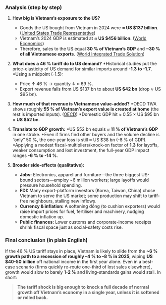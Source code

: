 ### Analysis (step by step)

1. **How big is Vietnam’s exposure to the US?**

   * Goods the US bought from Vietnam in 2024 were **≈ US \$137 billion**. ([United States Trade Representative][1])
   * Vietnam’s 2024 GDP is estimated at **≈ US \$456 billion**. ([World Economics][2])
   * Therefore, sales to the US equal **30 % of Vietnam’s GDP** and **\~30 % of all Vietnamese exports**. ([World Integrated Trade Solution][3])

2. **What does a 46 % tariff do to US demand?**
   \*Historical studies put the price-elasticity of US demand for similar imports around **-1.3 to -1.7**.
   \*Using a midpoint (-1.5):

   * Price ↑ 46 % → quantity ↓ ≈ 69 %.
   * Export revenue falls from US \$137 bn to about **US \$42 bn** (drop ≈ US \$95 bn).

3. **How much of that revenue is Vietnamese value-added?**
   \*OECD TiVA shows roughly **55 % of Vietnam’s export value is created at home** (the rest is imported inputs). ([OECD][4])
   \*Domestic GDP hit ≈ 0.55 × US \$95 bn = **US \$52 bn**.

4. **Translate to GDP growth:**
   \*US \$52 bn equals **≈ 11 % of Vietnam’s GDP** in one stroke.
   \*Even if firms find other buyers and the volume decline is “only” 50 %, the one-year loss is still ≈ US \$38 bn (-8 % of GDP).
   \*Applying a modest fiscal-multipliers/knock-on factor of **1.3** for layoffs, weaker consumption and lost investment, the full-year GDP impact ranges **-6 % to -14 %**.

5. **Broader side-effects (qualitative):**

   * **Jobs:** Electronics, apparel and furniture—the three biggest US-bound sectors—employ \~6 million workers; large layoffs would pressure household spending.
   * **FDI:** Many export-platform investors (Korea, Taiwan, China) chose Vietnam to serve the US market; some production may shift to tariff-free neighbours, stalling new inflows.
   * **Currency & inflation:** A softening đồng (to cushion exporters) would raise import prices for fuel, fertiliser and machinery, nudging domestic inflation up.
   * **Public finances:** Lower customs and corporate-income receipts shrink fiscal space just as social-safety costs rise.

### Final conclusion (in plain English)

If the 46 % US tariff stays in place, Vietnam is likely to slide from the **\~6 % growth path to a recession of roughly –4 % to –8 % in 2025**, wiping **US \$40-50 billion** off national income in the first year alone. Even in a best-case scenario (firms quickly re-route one-third of lost sales elsewhere), growth would slow to barely **1-2 %** and living-standards gains would stall. In short:

> **The tariff shock is big enough to knock a full decade of normal growth off Vietnam’s economy in a single year, unless it is softened or rolled back.**

[1]: https://ustr.gov/countries-regions/southeast-asia-pacific/vietnam?utm_source=chatgpt.com "Vietnam | United States Trade Representative"
[2]: https://www.worldeconomics.com/GrossDomesticProduct/Current-GDP/Vietnam.aspx?utm_source=chatgpt.com "Vietnam GDP 2024 Estimate and 2025 Projection - World Economics"
[3]: https://wits.worldbank.org/countrysnapshot/VNM/textview?utm_source=chatgpt.com "Vietnam Trade | WITS | Text"
[4]: https://www.oecd.org/content/dam/oecd/en/topics/policy-sub-issues/trade-in-value-added/tiva-2023-VNM.pdf?utm_source=chatgpt.com "[PDF] ICIO-TIVA HIGHLIGHTS: GVC INDICATORS FOR VIET NAM - OECD"
